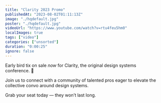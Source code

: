 ```yaml
---
title: "Clarity 2023 Promo"
publishedAt: "2023-08-02T01:11:13Z"
image: "./hqdefault.jpg"
poster: "./hqdefault.jpg"
videoUrl: "https://www.youtube.com/watch?v=rtu4feu5hm0"
localImages: true
tags: ["video"]
categories: ["unsorted"]
duration: "0:00:25"
ignore: false
---
```

Early bird tix on sale *now* for Clarity, the original design systems conference. 🎉

Join us to connect with a community of talented pros eager to elevate the collective convo around design systems.

Grab your seat today — they won’t last long.

